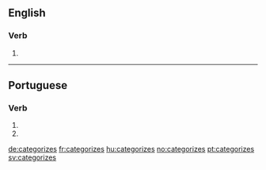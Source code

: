 ==English==

===Verb===
{{head|en}}

# {{en-third-person singular of|categorize}}

----

==Portuguese==

===Verb===
{{pt-verb-form}}

# {{conjugation of|categorizar||2|s|present|subjunctive|lang=pt}}
# {{conjugation of|categorizar||2|s|negative|imperative|lang=pt}}

[[de:categorizes]]
[[fr:categorizes]]
[[hu:categorizes]]
[[no:categorizes]]
[[pt:categorizes]]
[[sv:categorizes]]